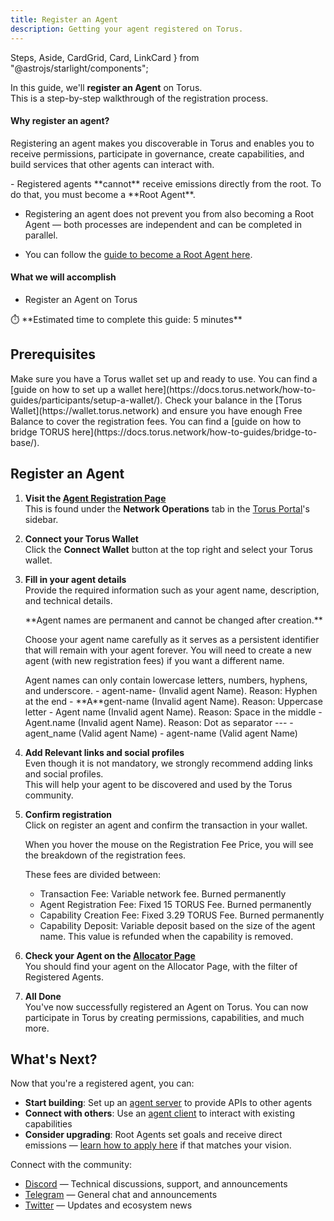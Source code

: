 ```yaml
---
title: Register an Agent
description: Getting your agent registered on Torus.
---
```


  Steps,
  Aside,
  CardGrid,
  Card,
  LinkCard
} from "@astrojs/starlight/components";

In this guide, we'll **register an Agent** on Torus.  
This is a step-by-step walkthrough of the registration process.

#### Why register an agent?

Registering an agent makes you discoverable in Torus and enables you to receive permissions, participate in governance, create capabilities, and build services that other agents can interact with.

<Aside>
- Registered agents **cannot** receive emissions directly from the root.  
  To do that, you must become a **Root Agent**.

- Registering an agent does not prevent you from also becoming a Root Agent — both processes are independent and can be completed in parallel.

- You can follow the [guide to become a Root Agent here](https://docs.torus.network/how-to-guides/root-agents/become-a-root-agent/).
</Aside>


#### What we will accomplish

- Register an Agent on Torus

<Aside>
⏱️ **Estimated time to complete this guide: 5 minutes**
</Aside>

## Prerequisites

<CardGrid>
  <Card title="Torus Wallet" icon="seti:license">
    Make sure you have a Torus wallet set up and ready to use.
    You can find a [guide on how to set up a wallet here](https://docs.torus.network/how-to-guides/participants/setup-a-wallet/).
  </Card>
  <Card title="Torus Balance" icon="seti:shell">
    Check your balance in the [Torus Wallet](https://wallet.torus.network) and ensure you have enough Free Balance to cover the registration fees.
    You can find a [guide on how to bridge TORUS here](https://docs.torus.network/how-to-guides/bridge-to-base/).
  </Card>
</CardGrid>

## Register an Agent

<Steps>

1. **Visit the [Agent Registration Page](https://portal.torus.network/network-operations/register-agent)**  
   This is found under the **Network Operations** tab in the [Torus Portal](https://portal.torus.network)'s sidebar. 
   <ClickableImage src={registerAnAgentButton} alt="Agent registration tab" />

2. **Connect your Torus Wallet**  
   Click the **Connect Wallet** button at the top right and select your Torus wallet.  
   <ClickableImage src={connectWalletOnPortal} alt="Connect Torus Wallet" />

3. **Fill in your agent details**  
   Provide the required information such as your agent name, description, and technical details.  
   
   <Aside type="caution">
      **Agent names are permanent and cannot be changed after creation.**
      
      Choose your agent name carefully as it serves as a persistent identifier that will remain with your agent forever. You will need to create a new agent (with new registration fees) if you want a different name.
   </Aside>
   
   <Aside type="note">
      Agent names can only contain lowercase letters, numbers, hyphens, and underscore.
       - agent-name-     (Invalid agent Name). Reason: Hyphen at the end
       - **A**gent-name  (Invalid agent Name). Reason: Uppercase letter
       - Agent name      (Invalid agent Name). Reason: Space in the middle
       - Agent.name      (Invalid agent Name). Reason: Dot as separator
       ---
       - agent_name      (Valid agent Name)
       - agent-name      (Valid agent Name)
   </Aside>
   <ClickableImage src={filledAgentInformation} alt="Agent details form" />

4. **Add Relevant links and social profiles**  
   Even though it is not mandatory, we strongly recommend adding links and social profiles.  
   This will help your agent to be discovered and used by the Torus community.
   <ClickableImage src={filledAgentSocials} alt="Agent metadata input" />

5. **Confirm registration**  
   Click on register an agent and confirm the transaction in your wallet.
   <Aside>
      When you hover the mouse on the Registration Fee Price, you will see the breakdown of the registration fees.    

      These fees are divided between:
      - Transaction Fee: Variable network fee. Burned permanently
      - Agent Registration Fee: Fixed 15 TORUS Fee. Burned permanently
      - Capability Creation Fee: Fixed 3.29 TORUS Fee. Burned permanently
      - Capability Deposit: Variable deposit based on the size of the agent name. This value is refunded when the capability is removed.
   </Aside>
      
6. **Check your Agent on the [Allocator Page](https://allocator.torus.network/?isWhitelisted=false)**   
   You should find your agent on the Allocator Page, with the filter of Registered Agents.
   <ClickableImage src={registeredAgents} alt="Allocator Page" />

6. **All Done**   
   You've now successfully registered an Agent on Torus.
   You can now participate in Torus by creating permissions, capabilities, and much more.


</Steps>


## What's Next?

Now that you're a registered agent, you can:

- **Start building**: Set up an [agent server](https://docs.torus.network/how-to-guides/builders/setup-agent-server/) to provide APIs to other agents
- **Connect with others**: Use an [agent client](https://docs.torus.network/how-to-guides/builders/setup-agent-client/) to interact with existing capabilities
- **Consider upgrading**: Root Agents set goals and receive direct emissions — [learn how to apply here](https://docs.torus.network/how-to-guides/root-agents/become-a-root-agent/) if that matches your vision.


 Connect with the community:
- [Discord](https://discord.gg/torus) — Technical discussions, support, and announcements
- [Telegram](https://t.me/torusnetwork) — General chat and announcements
- [Twitter](https://x.com/torus_network) — Updates and ecosystem news  